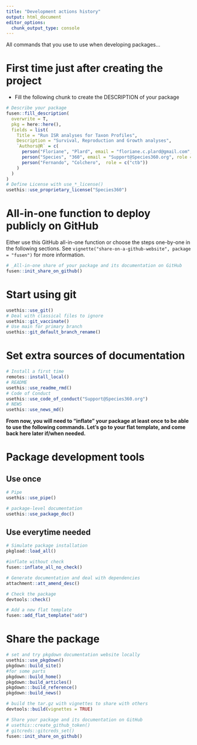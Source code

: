 ```yaml
---
title: "Development actions history"
output: html_document
editor_options: 
  chunk_output_type: console
---
```


All commands that you use to use when developing packages...

# First time just after creating the project

- Fill the following chunk to create the DESCRIPTION of your package

```r
# Describe your package
fusen::fill_description(
  overwrite = T,
  pkg = here::here(),
  fields = list(
    Title = "Run ISR analyses for Taxon Profiles",
    Description = "Survival, Reproduction and Growth analyses",
    `Authors@R` = c(
      person("Floriane", "Plard", email = "floriane.c.plard@gmail.com", role = c("aut", "cre", "ctr")),
      person("Species", "360", email = "Support@Species360.org", role = c("cph")),
      person("Fernando", "Colchero",  role = c("ctb"))
    )
  )
)
# Define License with use_*_license()
usethis::use_proprietary_license("Species360")
```

# All-in-one function to deploy publicly on GitHub

Either use this GitHub all-in-one function or choose the steps one-by-one in the following sections.
See `vignette("share-on-a-github-website", package = "fusen")` for more information.

```r
# _All-in-one share of your package and its documentation on GitHub
fusen::init_share_on_github()
```


# Start using git

```r
usethis::use_git()
# Deal with classical files to ignore
usethis::git_vaccinate()
# Use main for primary branch
usethis::git_default_branch_rename()
```

# Set extra sources of documentation

```r
# Install a first time
remotes::install_local()
# README
usethis::use_readme_rmd()
# Code of Conduct
usethis::use_code_of_conduct("Support@Species360.org")
# NEWS
usethis::use_news_md()
```

**From now, you will need to "inflate" your package at least once to be able to use the following commands. Let's go to your flat template, and come back here later if/when needed.**


# Package development tools
## Use once

```r
# Pipe
usethis::use_pipe()

# package-level documentation
usethis::use_package_doc()
```

## Use everytime needed

```r
# Simulate package installation
pkgload::load_all()

#inflate without check
fusen::inflate_all_no_check()

# Generate documentation and deal with dependencies
attachment::att_amend_desc()

# Check the package
devtools::check()

# Add a new flat template
fusen::add_flat_template("add")
```

# Share the package

```r
# set and try pkgdown documentation website locally
usethis::use_pkgdown()
pkgdown::build_site()
#for some parts
pkgdown::build_home()
pkgdown::build_articles()
pkgdown:::build_reference()
pkgdown::build_news()

# build the tar.gz with vignettes to share with others
devtools::build(vignettes = TRUE)

# Share your package and its documentation on GitHub
# usethis::create_github_token()
# gitcreds::gitcreds_set()
fusen::init_share_on_github()
```

